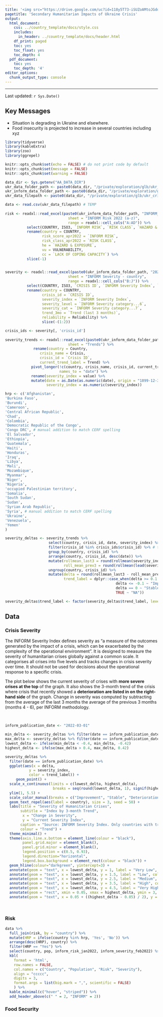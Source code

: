 ```yaml
---
title: '<img src="https://drive.google.com/uc?id=118y5T73-iSUZoAMtoJGddxq9QzD_GDKX" style="height:40px;float:centre; margin:10px" /><img src="https://drive.google.com/uc?id=1fHQUzF3ZjaoHj9KQ33-94dK_X1hcmjzW" style="height:50px;float:centre; margin:10px" />'
pagetitle: 'Secondary Humanitarian Impacts of Ukraine Crisis' 
output:
  html_document:
    css: ../country_template/docs/style.css 
    includes:
      in_header: ../country_template/docs/header.html 
    df_print: paged
    toc: yes
    toc_float: yes
    toc_depth: 4
  pdf_document:
    toc: yes
    toc_depth: '4'
editor_options:
  chunk_output_type: console
---
```


***
Last updated: `r Sys.Date()`

## Key Messages
* Situation is degrading in Ukraine and elsewhere.
* Food insecurity is projected to increase in several countries including xyz


```r
library(tidyverse)
library(kableExtra)
library(zoo)
library(ggrepel)

knitr::opts_chunk$set(echo = FALSE) # do not print code by default
knitr::opts_chunk$set(message = FALSE) 
knitr::opts_chunk$set(warning = FALSE)

data_dir <- Sys.getenv("AA_DATA_DIR")
ukr_data_folder_path <- paste0(data_dir, "/private/exploration/glb/ukr_crisis/")
ukr_inform_data_folder_path <- paste0(data_dir, "/private/exploration/glb/ukr_crisis/inform/")
ukr_data_filepath <- paste0(data_dir, "/private/exploration/glb/ukr_crisis/TEMP_ukr-secondary-impacts.csv")

```

```r
data <- read.csv(ukr_data_filepath) # TEMP
  
risk <- readxl::read_excel(paste0(ukr_inform_data_folder_path, "INFORM_Risk_Mid2022_v064.xlsx"), 
                             sheet = "INFORM Risk 2022 (a-z)",
                             range = readxl::cell_cols("A:AD")) %>%
          select(COUNTRY, ISO3, `INFORM RISK`, `RISK CLASS`, `HAZARD & EXPOSURE`, VULNERABILITY, `LACK OF COPING CAPACITY`) %>%
          rename(country = COUNTRY, 
                 risk_score_apr2022 = `INFORM RISK`,
                 risk_class_apr2022 = `RISK CLASS`,
                 he = `HAZARD & EXPOSURE`,
                 vu = VULNERABILITY,
                 cc = `LACK OF COPING CAPACITY`) %>%
          slice(-1)
          

severity <- readxl::read_excel(paste0(ukr_inform_data_folder_path, "20220405_inform_severity_-_march_2022_0.xlsx"), 
                             sheet = "INFORM Severity - country",
                             range = readxl::cell_cols("B:J")) %>%
          select(COUNTRY, ISO3, `CRISIS ID`, `INFORM Severity Index`, `INFORM Severity category...6`, `INFORM Severity category...7`, `Trend (last 3 months)`, Reliability) %>%
          rename(country = COUNTRY, 
                 crisis_id = `CRISIS ID`,
                 severity_index = `INFORM Severity Index`,
                 severity_level = `INFORM Severity category...6`,
                 severity_cat = `INFORM Severity category...7`,
                 trend_3mo = `Trend (last 3 months)`,
                 reliability = Reliability) %>%
                 slice(-(1:2))

crisis_ids <- severity[, 'crisis_id']
                       
severity_trends <- readxl::read_excel(paste0(ukr_inform_data_folder_path, "20220405_inform_severity_-_march_2022_0.xlsx"), 
                             sheet = "Trends") %>%
             rename(country = Country, 
                crisis_name = Crisis,
                crisis_id = `Crisis ID`,
                current_trend_label = Trend) %>%
            pivot_longer(!c(country, crisis_name, crisis_id, current_trend_label), 
                         names_to = "date") %>%
            rename(severity_index = value) %>%
            mutate(date = as.Date(as.numeric(date), origin = "1899-12-30"),
                   severity_index = as.numeric(severity_index))

hrp <- c('Afghanistan',
'Burkina Faso',
'Burundi',
'Cameroon',
'Central African Republic',
'Chad',
'Colombia',
'Democratic Republic of the Congo',
'Congo DRC', # manual addition to match CERF spelling
'El Salvador',
'Ethiopia',
'Guatemala',
'Haiti',
'Honduras',
'Iraq',
'Libya',
'Mali',
'Mozambique',
'Myanmar',
'Niger',
'Nigeria',
'occupied Palestinian territory',
'Somalia',
'South Sudan',
'Sudan',
'Syrian Arab Republic',
'Syria', # manual addition to match CERF spelling
'Ukraine',
'Venezuela',
'Yemen'
)
```

```r
severity_deltas <- severity_trends %>%
                    select(country, crisis_id, date, severity_index) %>%
                    filter(crisis_id %in% crisis_ids$crisis_id) %>% # to address multi-crisis countries
                    group_by(country, crisis_id) %>% 
                    arrange(country, crisis_id, desc(date)) %>%
                    mutate(rollmean_last3 = round(rollmean(severity_index, k = 3, align = 'left', fill = NA), 1), # mean of last 3 months including current
                           roll_mean_prev3 = round(rollmean(lead(severity_index, 4), k = 3, align = 'left', fill = NA), 1)) %>% # mean of 3-mo period preceding the last 3 mos (last 4 to 6 mos)
                    ungroup(country, crisis_id) %>%
                    mutate(delta = round(rollmean_last3 - roll_mean_prev3, 1), # without rounding BDI001 2022-03-01 is misclassified.
                           trend_label = dplyr::case_when(delta >= 0.1 ~ "Deterioration",
                                                   delta <= -0.1 ~ "Improvement",
                                                   delta == 0 ~ "Stable", # note the rounding so no values between -0.1 and 0.1 possible besides 0
                                                   TRUE ~ "NA"))

severity_deltas$trend_label <- factor(severity_deltas$trend_label, levels = c("Deterioration", "Stable", "Improvement", "NA"))

```

## Data

### Crisis Severity

The INFORM Severity Index defines severity as “a measure of the outcomes generated by the impact of a crisis, which can be exacerbated by the complexity of the operational environment”. It is designed to measure the severity of humanitarian crises globally against a common scale. It categorises all crises into five levels and tracks changes in crisis severity over time. It should not be used for decisions about the operational response to a specific crisis.

The plot below shows the current severity of crises with **more severe crises at the top** of the graph. It also shows the 3-month trend of the crisis where crisis that recently showed a **deterioration are listed in \textcolor{firebrick4}{red} on the right-hand side** of the graph. Change in severity was computed by subtracting from the average of the last 3 months the average of the previous 3 months (months 4 - 6), per INFORM methodology.

<br>

```r

inform_publication_date <- "2022-03-01"

min_delta <- severity_deltas %>% filter(date == inform_publication_date) %>% summarise(min(delta, na.rm=T)) %>% as.numeric()
max_delta <- severity_deltas %>% filter(date == inform_publication_date) %>% summarise(max(delta, na.rm=T)) %>% as.numeric()
lowest_delta <- ifelse(min_delta < -0.4, min_delta, -0.42)
highest_delta <- ifelse(max_delta > 0.4, max_delta, 0.42)

severity_deltas %>%
  filter(date == inform_publication_date) %>%
  ggplot(aes(x = delta,
           y = severity_index,
           color = trend_label)) +
     geom_point() + 
  scale_x_continuous(limits = c(lowest_delta, highest_delta),
                      breaks = seq(round(lowest_delta, 1), signif(highest_delta, 1), by = 0.1)) +
  ylim(1, 5.5) +
  scale_color_manual(breaks = c("Improvement", "Stable", "Deterioration"), values = c("darkblue", "azure4", "firebrick4", "cyan")) + # must leave value for NA as well
  geom_text_repel(aes(label = country), size = 3, seed = 50) +
  labs(title = "Severity of Humanitarian Crises",
       subtitle = "Index by 3-month Trend",
        x = "Change in Severity",
        y = "Current Severity Index",
       caption = "Source: INFORM Severity Index. Only countries with trend data shown.",
       colour = "Trend") +
  theme_minimal() +
  theme(axis.line.x.bottom = element_line(colour = "black"), 
        panel.grid.major = element_blank(), 
        panel.grid.minor = element_blank(),
        legend.position = c(0.5, 0.93),
        legend.direction="horizontal",
        legend.box.background = element_rect(colour = "black")) +
  geom_hline(colour="darkgreen", yintercept=3) +
  annotate(geom = "text", x = lowest_delta, y = 1, label = "Very Low", color="darkgreen", alpha = 0.8, size = 3.5) +
  annotate(geom = "text", x = lowest_delta, y = 1.5, label = "Low", color="darkgreen", alpha = 0.8, size = 3.5) +
  annotate(geom = "text", x = lowest_delta, y = 2.5, label = "Medium", color="darkgreen", alpha = 0.8, size = 3.5) +
  annotate(geom = "text", x = lowest_delta, y = 3.5, label = "High", color="darkgreen", alpha = 0.8, size = 3.5) +
  annotate(geom = "text", x = lowest_delta, y = 4.5, label = "Very High", color='darkgreen', alpha = 0.8, size = 3.5) +
  annotate(geom = "rect", xmin = 0.05, xmax = highest_delta, ymin = 3, ymax = 5, fill = 'gold2', alpha = 0.2) +
  annotate(geom = "text", x = 0.05 + ((highest_delta - 0.05) / 2), y = 5.1, label = "Most severe and deteriorating", color = 'gold2', alpha = 1, size = 4, align = "left")
  
  
```



### Risk
```r

data %>%
  full_join(risk, by = "country") %>%
  mutate(HRP = ifelse(country %in% hrp, 'Yes', 'No')) %>% 
  arrange(desc(HRP), country) %>%
  filter(HRP == "Yes") %>%
  select(country, pop, inform_risk_jan2022, inform_severity_feb2022) %>%
  kbl(
    format = 'html',
    row.names = FALSE, 
    col.names = c("Country", "Population", "Risk", "Severity"),
    align = "ccccc",
    digits = 3,
    format.args = list(big.mark = ",", scientific = FALSE)
    ) %>%
  kable_minimal(c("hover", "striped")) %>%
  add_header_above(c(" " = 2, "INFORM" = 2))
```

### Food Security

